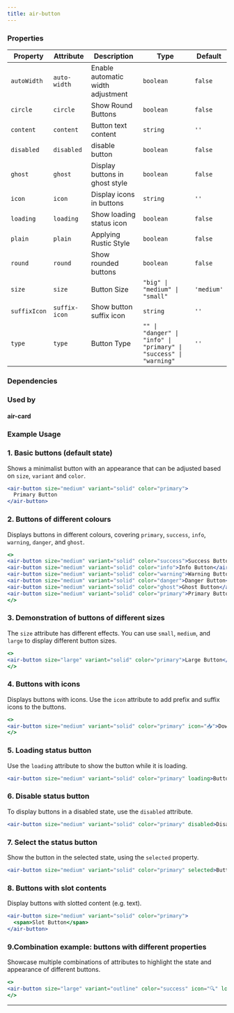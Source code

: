 ```yaml
---
title: air-button
---
```


<!-- truncate -->



### Properties

| Property     | Attribute     | Description                            | Type                                                              | Default    |
| ------------ | ------------- | -------------------------------------- | ----------------------------------------------------------------- | ---------- |
| `autoWidth`  | `auto-width`  | Enable automatic width adjustment                       | `boolean`                                                         | `false`    |
| `circle`     | `circle`      | Show Round Buttons                           | `boolean`                                                         | `false`    |
| `content`    | `content`     | Button text content                           | `string`                                                          | `''`       |
| `disabled`   | `disabled`    | disable button                               | `boolean`                                                         | `false`    |
| `ghost`      | `ghost`       | Display buttons in ghost style                     | `boolean`                                                         | `false`    |
| `icon`       | `icon`        | Display icons in buttons                       | `string`                                                          | `''`       |
| `loading`    | `loading`     | Show loading status icon                       | `boolean`                                                         | `false`    |
| `plain`      | `plain`       | Applying Rustic Style                           | `boolean`                                                         | `false`    |
| `round`      | `round`       | Show rounded buttons                           | `boolean`                                                         | `false`    |
| `size`       | `size`        | Button Size                               | `"big" \| "medium" \| "small"`                                    | `'medium'` |
| `suffixIcon` | `suffix-icon` | Show button suffix icon                       | `string`                                                          | `''`       |
| `type`       | `type`        | Button Type                               | `"" \| "danger" \| "info" \| "primary" \| "success" \| "warning"` | `''`       |

### Dependencies

### Used by

#### air-card

### Example Usage
### 1.  Basic buttons (default state)


Shows a minimalist button with an appearance that can be adjusted based on `size`, `variant` and `color`.

```jsx live
<air-button size="medium" variant="solid" color="primary">
  Primary Button
</air-button>
```

### 2. Buttons of different colours

Displays buttons in different colours, covering `primary`, `success`, `info`, `warning`, `danger`, and `ghost`.

```jsx live
<>
<air-button size="medium" variant="solid" color="success">Success Button</air-button>
<air-button size="medium" variant="solid" color="info">Info Button</air-button>
<air-button size="medium" variant="solid" color="warning">Warning Button</air-button>
<air-button size="medium" variant="solid" color="danger">Danger Button</air-button>
<air-button size="medium" variant="solid" color="ghost">Ghost Button</air-button>
<air-button size="medium" variant="solid" color="primary">Primary Button</air-button>
</>
```

### 3. Demonstration of buttons of different sizes 
The `size` attribute has different effects. You can use `small`, `medium`, and `large` to display different button sizes.

```jsx live
<>
<air-button size="large" variant="solid" color="primary">Large Button</air-button>
</>
```

### 4. Buttons with icons
Displays buttons with icons. Use the `icon` attribute to add prefix and suffix icons to the buttons.

```jsx live
<>
<air-button size="medium" variant="solid" color="primary" icon="📥">Download Button</air-button>
</>
```

### 5. Loading status button
Use the `loading` attribute to show the button while it is loading.

```jsx live
<air-button size="medium" variant="solid" color="primary" loading>Button</air-button>
```

### 6. Disable status button
To display buttons in a disabled state, use the `disabled` attribute.

```jsx live
<air-button size="medium" variant="solid" color="primary" disabled>Disabled Button</air-button>
```

### 7. Select the status button
Show the button in the selected state, using the `selected` property.

```jsx live
<air-button size="medium" variant="solid" color="primary" selected>Button</air-button>
```

### 8. Buttons with slot contents
Display buttons with slotted content (e.g. text).

```jsx live
<air-button size="medium" variant="solid" color="primary">
  <span>Slot Button</span>
</air-button>
```

### 9.Combination example: buttons with different properties
Showcase multiple combinations of attributes to highlight the state and appearance of different buttons.

```jsx live
<>
<air-button size="large" variant="outline" color="success" icon="🔍" loading>Mix Button</air-button>
</>
```

---